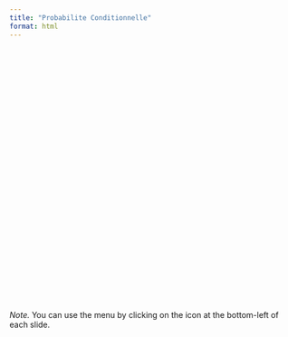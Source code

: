 ```yaml
---
title: "Probabilite Conditionnelle"
format: html
---
```


```{=html}
<div style="margin: 0 auto; width: 500px; height: 450px;">
  <object data="./probabilite_conditionnelle.pdf" type="application/pdf" width="100%" height="100%"></object>
</div>
```
*Note.* You can use the menu by clicking on the icon at the bottom-left of each slide.
